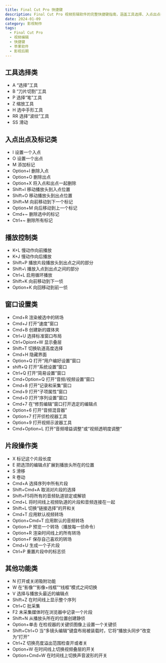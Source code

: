 ```yaml
---
title: Final Cut Pro 快捷键
description: Final Cut Pro 视频剪辑软件的完整快捷键指南，涵盖工具选择、入点出点标记、播放控制、窗口设置和片段操作等核心功能
date: 2024-01-09
category: 影视制作
tags:
  - Final Cut Pro
  - 视频编辑
  - 快捷键
  - 苹果软件
  - 影视后期
---
```


## 工具选择类

- A “选择”工具
- B “刀片切割”工具
- P 选择“笔”工具
- Z 缩放工具
- H 选中手形工具
- RR 选择“波纹”工具
- SS 滑动

## 入点出点及标记类

- I 设置一个入点
- O 设置一个出点
- M 添加标记
- Option+I 删除入点
- Option+O 删除出点
- Option+X 将入点和出点一起删除
- Shift+I 移动播放头到入点位置
- Shift+O 移动播放头到出点位置
- Shift+M 向前移动到下一个标记
- Option+M 向后移动到上一个标记
- Cmd+~ 删除选中的标记
- Ctrl+~ 删除所有标记

## 播放控制类

- K+L 慢动作向前播放
- K+J 慢动作向后播放
- Shift+P 播放片段播放头到出点之间的部分
- Shift+\ 播放入点到出点之间的部分
- Ctrl+L 启用循环播放
- Shift+K 向前移动到下一侦
- Option+K 向回移动到前一侦

## 窗口设置类

- Cmd+R 渲染被选中的转场
- Cmd+J 打开“速度”窗口
- Cmd+B 创建新的媒体夹
- Ctrl+U 选择标准窗口布局
- Ctrl+Opiont+W 显示叠层
- Shift+T 切换轨道高度选择
- Cmd+H 隐藏界面
- Option+Q 打开“用户编好设置”窗口
- shift+Q 打开“系统设置”窗口
- Ctrl+Q 打开“简易设置”窗口
- Cmd+Option+Q 打开“音频/视频设置”窗口
- Cmd+8 打开“记录和采集”窗口
- Cmd+9 打开“子项属性”窗口
- Cmd+0 打开“序列设置”窗口
- Cmd+7 在“修剪编辑”窗口打开选定的编辑点
- Option+6 打开“音频混音器”
- Option+7 打开侦检视器工具
- Option+9 打开视频示波器工具
- Cmd+Option+L 打开“音频增益调整”或“视频透明度调整”

## 片段操作类

- X 标记这个片段长度
- E 把选顶的编辑点扩展到播放头所在的位置
- S 滑移
- R 卷动
- Cmd+A 选择序列中所有片段
- Shift+Cmd+A 取消对片段的选择
- Shift+F5将所有的音频轨道锁定或解锁
- Cmd+L 将时间线上视频轨道的片段和音频连接在一起
- Shift+L 切换“链接选择”的开和关
- Cmd+T 应用默认视频转场
- Option+Cmd+T 应用默认的音频转场
- Option+P 预览一个转场（播放每一侦命令）
- Option+R 渲染时间线上的所有转场
- Option+F 保存自己喜欢的转场
- Cmd+U 生成一个子片段
- Ctrl+P 重置片段中的标志侦

## 其他功能类

- N 打开或关闭吸附功能
- W 在“影像”“影像+线框”“线框”模式之间切换
- V 选择与播放头最近的编辑点
- Shift+Z 在时间线上显示整个序列
- Ctrl+C 批采集
- F2 未采集媒体时在浏览器中记录一个片段
- Shift+N 从播放头所在的位置创建静侦
- Option+单击 在检视器的关键侦图像上设置一个关键侦
- Shift+Ctrl+O 当“多镜头编辑”键盘布局被装载时，它将“播放头同步”改变为“打开”
- Ctrl+Z 切换亮度溢出范围检查开或者关
- Option+W 在时间线上切换视频叠层的开关
- Option+Cmd+W 在时间线上切换声音波形的开关